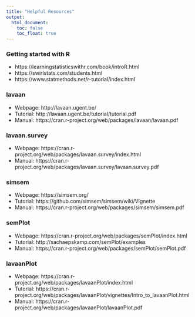 ```yaml
---
title: "Helpful Resources"
output:
  html_document:
    toc: false
    toc_float: true
---
```


### Getting started with R

* https://learningstatisticswithr.com/book/introR.html
* https://swirlstats.com/students.html
* https://www.statmethods.net/r-tutorial/index.html 


### lavaan

* Webpage: http://lavaan.ugent.be/ 
* Tutorial: http://lavaan.ugent.be/tutorial/tutorial.pdf
* Manual: https://cran.r-project.org/web/packages/lavaan/lavaan.pdf


### lavaan.survey

* Webpage: https://cran.r-project.org/web/packages/lavaan.survey/index.html
* Manual: https://cran.r-project.org/web/packages/lavaan.survey/lavaan.survey.pdf


### simsem

* Webpage: https://simsem.org/
* Tutorial: https://github.com/simsem/simsem/wiki/Vignette
* Manual: https://cran.r-project.org/web/packages/simsem/simsem.pdf


### semPlot

* Webpage: https://cran.r-project.org/web/packages/semPlot/index.html
* Tutorial: http://sachaepskamp.com/semPlot/examples
* Manual: https://cran.r-project.org/web/packages/semPlot/semPlot.pdf


### lavaanPlot

* Webpage: https://cran.r-project.org/web/packages/lavaanPlot/index.html
* Tutorial: https://cran.r-project.org/web/packages/lavaanPlot/vignettes/Intro_to_lavaanPlot.html
* Manual: https://cran.r-project.org/web/packages/lavaanPlot/lavaanPlot.pdf


<div class="tocify-extend-page" data-unique="tocify-extend-page" style="height: 0;"></div>
